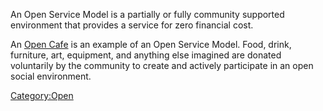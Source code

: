 An Open Service Model is a partially or fully community supported environment that provides a service for zero financial cost.

An [[Open Cafe]] is an example of an Open Service Model. Food, drink, furniture, art, equipment, and anything else imagined are donated voluntarily by the community to create and actively participate in an open social environment.

[[Category:Open]]